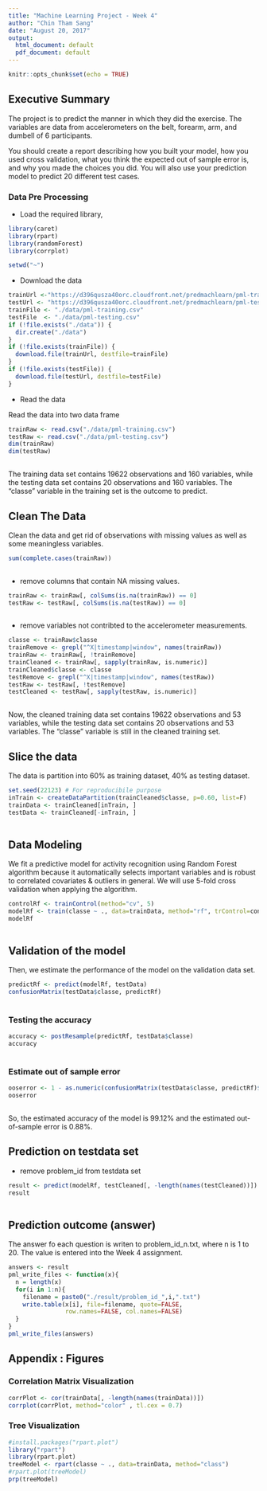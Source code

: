 ---
title: "Machine Learning Project - Week 4"
author: "Chin Tham Sang"
date: "August 20, 2017"
output:
  html_document: default
  pdf_document: default
---

```{r setup, include=FALSE}
knitr::opts_chunk$set(echo = TRUE)
```

## Executive Summary

The project is to predict the manner in which they did the exercise. The variables are data 
from accelerometers on the belt, forearm, arm, and dumbell of 6 participants.

 You should create a report describing how you built your model, how you used cross validation, what you think the expected out of sample error is, and why you made the choices you did. You will also use your prediction model to predict 20 different test cases.



### Data Pre Processing

- Load the required library, 


```{r loadLib, echo= TRUE}

library(caret)
library(rpart)
library(randomForest)
library(corrplot)

```


```{r dirc, echo= FALSE}

setwd("~")
```

- Download the data

```{r loaddata, echo= TRUE}
 
trainUrl <-"https://d396qusza40orc.cloudfront.net/predmachlearn/pml-training.csv"
testUrl <- "https://d396qusza40orc.cloudfront.net/predmachlearn/pml-testing.csv"
trainFile <- "./data/pml-training.csv"
testFile  <- "./data/pml-testing.csv"
if (!file.exists("./data")) {
  dir.create("./data")
}
if (!file.exists(trainFile)) {
  download.file(trainUrl, destfile=trainFile)
}
if (!file.exists(testFile)) {
  download.file(testUrl, destfile=testFile)
}

```

- Read the data

Read the data into two data frame


```{r ReadData, echo=TRUE}

trainRaw <- read.csv("./data/pml-training.csv")
testRaw <- read.csv("./data/pml-testing.csv")
dim(trainRaw)
dim(testRaw)
 
```

The training data set contains 19622 observations and 160 variables, while the testing data set contains 20 observations and 160 variables. The "classe" variable in the training set is the outcome to predict.

## Clean The Data

Clean the data and get rid of observations with missing values as well as some meaningless variables.


```{r CleanData, echo=TRUE}

sum(complete.cases(trainRaw))
 
```

- remove columns that contain NA missing values.

```{r missingvalue, echo=TRUE}

trainRaw <- trainRaw[, colSums(is.na(trainRaw)) == 0] 
testRaw <- testRaw[, colSums(is.na(testRaw)) == 0] 
 
```

- remove variables not contribted to the accelerometer measurements.

```{r notapplicable, echo=TRUE}

classe <- trainRaw$classe
trainRemove <- grepl("^X|timestamp|window", names(trainRaw))
trainRaw <- trainRaw[, !trainRemove]
trainCleaned <- trainRaw[, sapply(trainRaw, is.numeric)]
trainCleaned$classe <- classe
testRemove <- grepl("^X|timestamp|window", names(testRaw))
testRaw <- testRaw[, !testRemove]
testCleaned <- testRaw[, sapply(testRaw, is.numeric)]
 
```

Now, the cleaned training data set contains 19622 observations and 53 variables, while the testing data set contains 20 observations and 53 variables. The "classe" variable is still in the cleaned training set.

## Slice the data

The data is partition into 60% as training dataset, 40% as testing dataset.
 

```{r datapartition, echo=TRUE}

set.seed(22123) # For reproducibile purpose
inTrain <- createDataPartition(trainCleaned$classe, p=0.60, list=F)
trainData <- trainCleaned[inTrain, ]
testData <- trainCleaned[-inTrain, ]
 
```

## Data Modeling

We fit a predictive model for activity recognition using Random Forest algorithm because it automatically selects important variables and is robust to correlated covariates & outliers in general. We will use 5-fold cross validation when applying the algorithm.

```{r rfmodel, echo=TRUE}

controlRf <- trainControl(method="cv", 5)
modelRf <- train(classe ~ ., data=trainData, method="rf", trControl=controlRf, ntree=100)
modelRf
 
```

## Validation of the model

Then, we estimate the performance of the model on the validation data set.

```{r rfpredict, echo=TRUE}

predictRf <- predict(modelRf, testData)
confusionMatrix(testData$classe, predictRf)
 
```

### Testing the accuracy

```{r raccuracy, echo=TRUE}

accuracy <- postResample(predictRf, testData$classe)
accuracy
 
```

### Estimate out of sample error

```{r ooserr, echo=TRUE}

ooserror <- 1 - as.numeric(confusionMatrix(testData$classe, predictRf)$overall[1])
ooserror
 
```

So, the estimated accuracy of the model is 99.12% and the estimated out-of-sample error is 0.88%.

## Prediction on testdata set

- remove problem_id from testdata set

```{r restest, echo=TRUE}

result <- predict(modelRf, testCleaned[, -length(names(testCleaned))])
result
 
```

## Prediction outcome (answer)

The answer fo each question is writen to problem_id_n.txt, where n is 1 to 20. The value is entered into the Week 4 assignment.

```{r answer, echo=TRUE}
answers <- result
pml_write_files <- function(x){
  n = length(x)
  for(i in 1:n){
    filename = paste0("./result/problem_id_",i,".txt")
    write.table(x[i], file=filename, quote=FALSE,
                row.names=FALSE, col.names=FALSE)
  }
}
pml_write_files(answers)

```


## Appendix : Figures

### Correlation Matrix Visualization


```{r corrvisual, echo=FALSE}

corrPlot <- cor(trainData[, -length(names(trainData))])
corrplot(corrPlot, method="color" , tl.cex = 0.7) 

```

### Tree Visualization

```{r treevisual, echo=FALSE}
#install.packages("rpart.plot")
library("rpart")
library(rpart.plot)
treeModel <- rpart(classe ~ ., data=trainData, method="class")
#rpart.plot(treeModel)
prp(treeModel)
 
```





